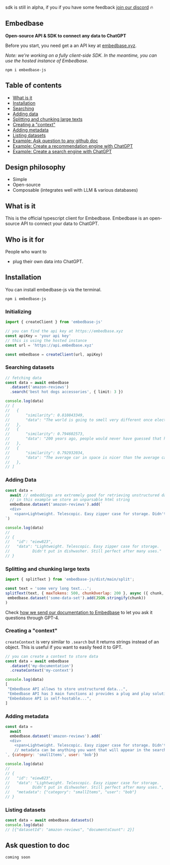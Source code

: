  sdk is still in alpha, if you if you have some feedback [join our discord](https://discord.gg/pMNeuGrDky) 🔥

## Embedbase
**Open-source API & SDK to connect any data to ChatGPT**

Before you start, you need get a an API key at [embedbase.xyz](https://embedbase.xyz).

*Note: we're working on a fully client-side SDK. In the meantime, you can use the hosted instance of Embedbase.*


```
npm i embedbase-js
```

## Table of contents

- [What is it](#what-is-it)
- [Installation](#installation)
- [Searching](#fetching-embeddings)
- [Adding data](#adding-data)
- [Splitting and chunking large texts](#splitting-and-chunking-large-texts)
- [Creating a "context"](#creating-a-context)
- [Adding metadata](#adding-metadata)
- [Listing datasets](#listing-datasets)
- [Example: Ask question to any github doc](#ask-question-to-doc)
- [Example: Create a recommendation engine with ChatGPT](#ask-question-to-doc)
- [Example: Create a search engine with ChatGPT](#ask-question-to-doc)

## Design philosophy

- Simple
- Open-source
- Composable (integrates well with LLM & various databases)



## What is it

This is the official typescript client for Embedbase. Embedbase is an open-source API to connect your data to ChatGPT.

## Who is it for

People who want to
* plug their own data into ChatGPT.



## Installation

You can install embedbase-js via the terminal.

```
npm i embedbase-js
```

### Initializing

```ts
import { createClient } from 'embedbase-js'

// you can find the api key at https://embedbase.xyz
const apiKey = 'your api key'
// this is using the hosted instance
const url = 'https://api.embedbase.xyz'

const embedbase = createClient(url, apiKey)
```

### Searching datasets

```ts
// fetching data
const data = await embedbase
  .dataset('amazon-reviews')
  .search('best hot dogs accessories', { limit: 3 })

console.log(data)
// [
//   {
//       "similarity": 0.810843349,
//       "data": "The world is going to smell very different once electric      vehicles become commonplace"
//   },
//   {
//       "similarity": 0.794602573,
//       "data": "200 years ago, people would never have guessed that humans in the future would communicate by silently tapping on glass"
//   },
//   {
//       "similarity": 0.792932034,
//       "data": "The average car in space is nicer than the average car on Earth"
//   },
// ]
```

### Adding Data

```js
const data =
  await // embeddings are extremely good for retrieving unstructured data
  // in this example we store an unparsable html string
  embedbase.dataset('amazon-reviews').add(`
  <div>
    <span>Lightweight. Telescopic. Easy zipper case for storage. Didn't put in dishwasher. Still perfect after many uses.</span>
`)

console.log(data)
//
// {
//   "id": "eiew823",
//   "data": "Lightweight. Telescopic. Easy zipper case for storage.
//          Didn't put in dishwasher. Still perfect after many uses."
// }
```

### Splitting and chunking large texts

```js
import { splitText } from 'embedbase-js/dist/main/split';

const text = 'some very long text...';
splitText(text, { maxTokens: 500, chunkOverlap: 200 }, async ({ chunk, start, end }) =>
 embedbase.dataset('some-data-set').add(JSON.stringify(chunk))
)
```

Check [how we send our documentation to Embedbase](https://github.com/different-ai/embedbase-docs/blob/cb082d5b54b1038bee73511d9b9046fbb22d8a6f/scripts/sync.ts) to let you ask it questions through GPT-4.

### Creating a "context"

`createContext` is very similar to `.search` but it returns strings instead of an object. This is useful if you want to easily feed it to GPT.

```js
// you can create a context to store data
const data = await embedbase
  .dataset('my-documentation')
  .createContext('my-context')

console.log(data)
[
 "Embedbase API allows to store unstructured data...",
 "Embedbase API has 3 main functions a) provides a plug and play solution to store embeddings b) makes it easy to connect to get the right data into llms c)..",
 "Embedabase API is self-hostable...",
]
```

### Adding metadata

```js
const data =
  await
  embedbase.dataset('amazon-reviews').add(`
  <div>
    <span>Lightweight. Telescopic. Easy zipper case for storage. Didn't put in dishwasher. Still perfect after many uses.</span>
    // metadata can be anything you want that will appear in the search results later
`, {category: 'smallItems', user: 'bob'})

console.log(data)
//
// {
//   "id": "eiew823",
//   "data": "Lightweight. Telescopic. Easy zipper case for storage.
//          Didn't put in dishwasher. Still perfect after many uses.",
//   "metadata": {"category": "smallItems", "user": "bob"}
// }
```


### Listing datasets

```js
const data = await embedbase.datasets()
console.log(data)
// [{"datasetId": "amazon-reviews", "documentsCount": 2}]
```

## Ask question to doc


```js
coming soon
```


